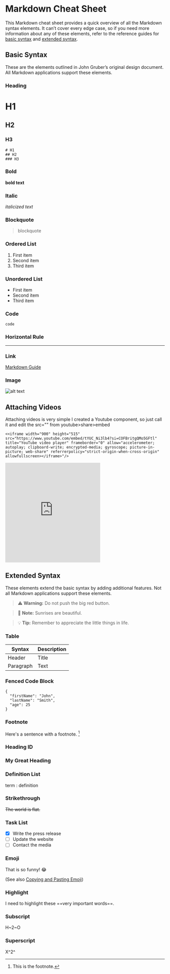 # Markdown Cheat Sheet
This Markdown cheat sheet provides a quick overview of all the Markdown syntax elements. It can’t cover every edge case, so if you need more information about any of these elements, refer to the reference guides for [basic syntax](https://www.markdownguide.org/basic-syntax/) and [extended syntax](https://www.markdownguide.org/extended-syntax/).

## Basic Syntax

These are the elements outlined in John Gruber’s original design document. All Markdown applications support these elements.

### Heading

# H1
## H2
### H3
```
# H1
## H2
### H3
```

### Bold

**bold text**

### Italic

*italicized text*

### Blockquote

> blockquote

### Ordered List

1. First item
2. Second item
3. Third item

### Unordered List

- First item
- Second item
- Third item

### Code

`code`

### Horizontal Rule

---

### Link

[Markdown Guide](https://www.markdownguide.org)

### Image

![alt text](https://www.markdownguide.org/assets/images/tux.png)

## Attaching Videos

Attaching videos is very simple I created a Youtube component, so just call it and edit the src="" from youtube>share>embed

```
<<iframe width="900" height="515" src="https://www.youtube.com/embed/tYUC_Ni3lb4?si=COFBritgQMo5GFtl" title="YouTube video player" frameborder="0" allow="accelerometer; autoplay; clipboard-write; encrypted-media; gyroscope; picture-in-picture; web-share" referrerpolicy="strict-origin-when-cross-origin" allowfullscreen></iframe>"/>
```

<iframe className="w-full" height="315" src="https://www.youtube.com/embed/28LbjlX_u4U?si=tPBLTY8kwtXx_MOS" title="YouTube video player" frameborder="0" allow="accelerometer; autoplay; clipboard-write; encrypted-media; gyroscope; picture-in-picture; web-share" referrerpolicy="strict-origin-when-cross-origin" allowfullscreen></iframe>

## Extended Syntax

These elements extend the basic syntax by adding additional features. Not all Markdown applications support these elements.

> :warning: **Warning:** Do not push the big red button.

> :memo: **Note:** Sunrises are beautiful.

> :bulb: **Tip:** Remember to appreciate the little things in life.

### Table

| Syntax | Description |
| ----------- | ----------- |
| Header | Title |
| Paragraph | Text |



### Fenced Code Block

```
{
  "firstName": "John",
  "lastName": "Smith",
  "age": 25
}
```


### Footnote

Here's a sentence with a footnote. [^1]

[^1]: This is the footnote.


### Heading ID

### My Great Heading

### Definition List

term
: definition

### Strikethrough

~~The world is flat.~~

### Task List

- [x] Write the press release
- [ ] Update the website
- [ ] Contact the media

### Emoji

That is so funny! :joy:

(See also [Copying and Pasting Emoji](https://www.markdownguide.org/extended-syntax/#copying-and-pasting-emoji))

### Highlight

I need to highlight these ==very important words==.

### Subscript

H~2~O

### Superscript

X^2^


